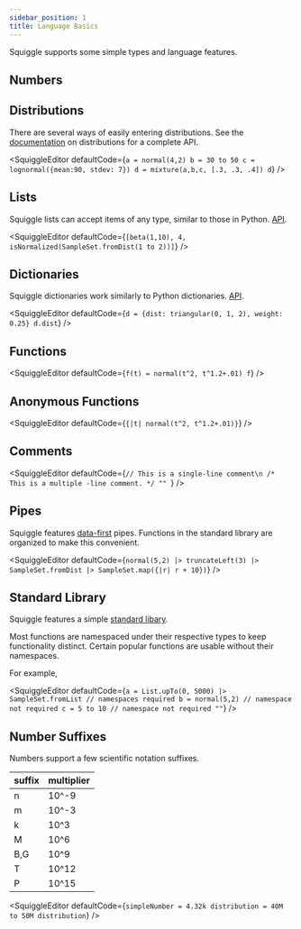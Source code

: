 ```yaml
---
sidebar_position: 1
title: Language Basics
---
```



Squiggle supports some simple types and language features.

## Numbers

<SquiggleEditor defaultCode="4.32" />

## Distributions

There are several ways of easily entering distributions. See the [documentation](/docs/Api/Dist/) on distributions for a complete API.

<SquiggleEditor
  defaultCode={`a = normal(4,2)
b = 30 to 50
c = lognormal({mean:90, stdev: 7})
d = mixture(a,b,c, [.3, .3, .4])
d`}
/>

## Lists

Squiggle lists can accept items of any type, similar to those in Python. [API](/docs/Api/List).

<SquiggleEditor
  defaultCode={`[beta(1,10), 4, isNormalized(SampleSet.fromDist(1 to 2))]`}
/>

## Dictionaries

Squiggle dictionaries work similarly to Python dictionaries. [API](/docs/Api/Dictionary).

<SquiggleEditor
  defaultCode={`d = {dist: triangular(0, 1, 2), weight: 0.25}
d.dist`}
/>

## Functions

<SquiggleEditor
  defaultCode={`f(t) = normal(t^2, t^1.2+.01)
f`}
/>

## Anonymous Functions

<SquiggleEditor defaultCode={`{|t| normal(t^2, t^1.2+.01)}`} />

## Comments

<SquiggleEditor
  defaultCode={`// This is a single-line comment\n
/*
This is a multiple
-line comment.
*/
""
`}
/>

## Pipes

Squiggle features [data-first](https://www.javierchavarri.com/data-first-and-data-last-a-comparison/) pipes. Functions in the standard library are organized to make this convenient.

<SquiggleEditor
  defaultCode={`normal(5,2) |> truncateLeft(3) |> SampleSet.fromDist |> SampleSet.map({|r| r + 10})`}
/>

## Standard Library

Squiggle features a simple [standard libary](/docs/Api/Dist).

Most functions are namespaced under their respective types to keep functionality distinct. Certain popular functions are usable without their namespaces.

For example,

<SquiggleEditor
  defaultCode={`a = List.upTo(0, 5000) |> SampleSet.fromList // namespaces required
b = normal(5,2) // namespace not required
c = 5 to 10 // namespace not required
""`}
/>

## Number Suffixes

Numbers support a few scientific notation suffixes.

| suffix | multiplier |
| ------ | ---------- |
| n      | 10^-9      |
| m      | 10^-3      |
| k      | 10^3       |
| M      | 10^6       |
| B,G    | 10^9       |
| T      | 10^12      |
| P      | 10^15      |

<SquiggleEditor
  defaultCode={`simpleNumber = 4.32k
distribution = 40M to 50M
distribution`}
/>
